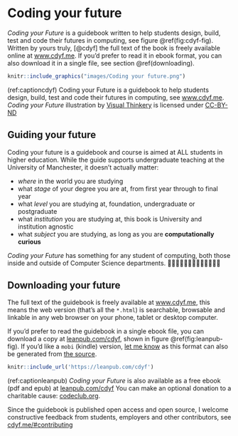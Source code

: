 # Coding your future

*Coding your Future* is a guidebook written to help students design, build, test and code their futures in computing, see figure \@ref(fig:cdyf-fig). Written by yours truly, [@cdyf] the full text of the book is freely available online at [www.cdyf.me](https://www.cdyf.me). If you'd prefer to read it in ebook format, you can also download it in a single file, see section \@ref(downloading).

```r
knitr::include_graphics("images/Coding your future.png")
```

(ref:captioncdyf) Coding your Future is a guidebook to help students design, build, test and code their futures in computing, see [www.cdyf.me](https://www.cdyf.me). *Coding your Future* illustration by [Visual Thinkery](https://visualthinkery.com/) is licensed under [CC-BY-ND](https://creativecommons.org/licenses/by-nd/4.0/)

## Guiding your future {#guide}

Coding your future is a guidebook and course is aimed at ALL students in higher education. While the guide supports undergraduate teaching at the University of Manchester, it doesn’t actually matter:

* *where* in the world you are studying
* what *stage* of your degree you are at, from first year through to final year
* what *level* you are studying at, foundation, undergraduate or postgraduate
* what *institution* you are studying at, this book is University and institution agnostic
* what *subject* you are studying, as long as you are **computationally curious**

*Coding your Future* has something for any student of computing, both those inside and outside of Computer Science departments. 👨🏿‍💻👨‍💻👩🏽‍💻👩‍💻👩🏿‍💻

## Downloading your future {#downloading}

The full text of the guidebook is freely available at [www.cdyf.me](https://www.cdyf.me/), this means the web version (that's all the `*.html`) is searchable, browsable and linkable in any web browser on your phone, tablet or desktop computer.

If you'd prefer to read the guidebook in a single ebook file, you can download a copy at [leanpub.com/cdyf](https://leanpub.com/cdyf), shown in figure \@ref(fig:leanpub-fig). If you'd like a `mobi` (kindle) version, [let me know](https://personalpages.manchester.ac.uk/staff/duncan.hull/contact.html) as this format can also be generated from [the source](https://github.com/dullhunk/cdyf).

<!-- see https://bookdown.org/yihui/rmarkdown-cookbook/include-url.html -->
```r
knitr::include_url('https://leanpub.com/cdyf')
```
(ref:captionleanpub) *Coding your Future* is also available as a free ebook (pdf and epub) at [leanpub.com/cdyf](https://leanpub.com/cdyf) You can make an optional donation to a charitable cause: [codeclub.org](https://codeclub.org).

Since the guidebook is published open access and open source, I welcome constructive feedback from students, employers and other contributors, see [cdyf.me/#contributing](https://www.cdyf.me/#contributing)
